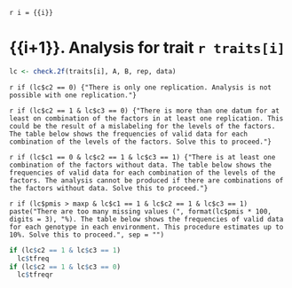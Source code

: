 `r i = {{i}}`

# {{i+1}}. Analysis for trait `r traits[i]`

```r
lc <- check.2f(traits[i], A, B, rep, data)
```

`r if (lc$c2 == 0) {"There is only one replication. Analysis is not possible with one replication."}`

`r if (lc$c2 == 1 & lc$c3 == 0) {"There is more than one datum for at least on combination of the factors in at least one replication. This could be the result of a mislabeling for the levels of the factors. The table below shows the frequencies of valid data for each combination of the levels of the factors. Solve this to proceed."}`

`r if (lc$c1 == 0 & lc$c2 == 1 & lc$c3 == 1) {"There is at least one combination of the factors without data. The table below shows the frequencies of valid data for each combination of the levels of the factors. The analysis cannot be produced if there are combinations of the factors without data. Solve this to proceed."}`

`r if (lc$pmis > maxp & lc$c1 == 1 & lc$c2 == 1 & lc$c3 == 1) paste("There are too many missing values (", format(lc$pmis * 100, digits = 3), "%). The table below shows the frequencies of valid data for each genotype in each environment. This procedure estimates up to 10%. Solve this to proceed.", sep = "")`

```r
if (lc$c2 == 1 & lc$c3 == 1)
  lc$tfreq
if (lc$c2 == 1 & lc$c3 == 0)
  lc$tfreqr
```
